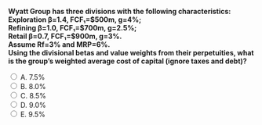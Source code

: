 ::: {.question-block}

<form onsubmit="event.preventDefault(); checkAnswer('module4_mcq_q57')" data-correct-answer="B">
  <strong style="display: block;">
  Wyatt Group has three divisions with the following characteristics:  
  Exploration β=1.4, FCF₁=$500m, g=4%;  
  Refining β=1.0, FCF₁=$700m, g=2.5%;  
  Retail β=0.7, FCF₁=$900m, g=3%.  
  Assume Rf=3% and MRP=6%.  
  Using the divisional betas and value weights from their perpetuities, what is the group’s weighted average cost of capital (ignore taxes and debt)?
  </strong>

  <label><input type="radio" name="module4_mcq_q57" value="A"> A. 7.5%</label><br>
  <label><input type="radio" name="module4_mcq_q57" value="B"> B. 8.0%</label><br>
  <label><input type="radio" name="module4_mcq_q57" value="C"> C. 8.5%</label><br>
  <label><input type="radio" name="module4_mcq_q57" value="D"> D. 9.0%</label><br>
  <label><input type="radio" name="module4_mcq_q57" value="E"> E. 9.5%</label><br>
</form>

<div id="feedback-module4_mcq_q57" class="feedback" data-status="" style="display:none;">
✅ Correct: B.  
Step 1: Cost of equity per division → Exploration r=3%+1.4×6%=11.4%; Refining r=9.0%; Retail r=7.2%.  
Step 2: Value each division via perpetuity:  
• Exploration V=500/(0.114−0.04)=6.8bn.  
• Refining V=700/(0.09−0.025)=10.8bn.  
• Retail V=900/(0.072−0.03)=21.4bn.  
Step 3: Weights ≈ 19%, 30%, 51%.  
Step 4: WACC = 0.19×11.4% + 0.30×9.0% + 0.51×7.2% ≈ 8.0%.  
👉 The weighted average reflects differences in divisional risk and growth.
</div>

:::
